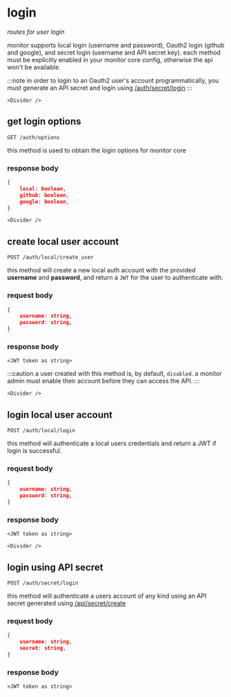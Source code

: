 
# login

*routes for user login*

monitor supports local login (username and password), Oauth2 login (github and google), 
and secret login (username and API secret key). 
each method must be explicitly enabled in your monitor core config, 
otherwise the api won't be available.

:::note
in order to login to an Oauth2 user's account programmatically, 
you must generate an API secret and login using [/auth/secret/login](/api/login#login-using-api-secret)
:::

```mdx-code-block
<Divider />
```

## get login options
`GET /auth/options`

this method is used to obtain the login options for monitor core

### response body
```json
{
	local: boolean,
	github: boolean,
	google: boolean,
}
```

```mdx-code-block
<Divider />
```

## create local user account
`POST /auth/local/create_user`

this method will create a new local auth account with the provided **username** and **password**, 
and return a `JWT` for the user to authenticate with.

### request body
```json
{
	username: string,
	password: string,
}
```

### response body
`<JWT token as string>`

:::caution
a user created with this method is, by default, `disabled`. a monitor admin must enable their account before they can access the API.
:::

```mdx-code-block
<Divider />
```

## login local user account
`POST /auth/local/login`

this method will authenticate a local users credentials and return a JWT if login is successful.

### request body
```json
{
	username: string,
	password: string,
}
```

### response body
`<JWT token as string>`

```mdx-code-block
<Divider />
```

## login using API secret
`POST /auth/secret/login`

this method will authenticate a users account of any kind using an API secret generated using [/api/secret/create](/)

### request body
```json
{
	username: string,
	secret: string,
}
```

### response body
`<JWT token as string>`